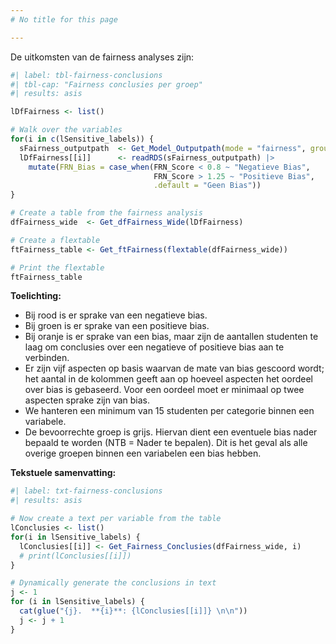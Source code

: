 ```yaml
---
# No title for this page

---
```


De uitkomsten van de fairness analyses zijn:

```r
#| label: tbl-fairness-conclusions
#| tbl-cap: "Fairness conclusies per groep"
#| results: asis

lDfFairness <- list()

# Walk over the variables
for(i in c(lSensitive_labels)) {
  sFairness_outputpath  <- Get_Model_Outputpath(mode = "fairness", group = i)
  lDfFairness[[i]]      <- readRDS(sFairness_outputpath) |> 
    mutate(FRN_Bias = case_when(FRN_Score < 0.8 ~ "Negatieve Bias",
                                FRN_Score > 1.25 ~ "Positieve Bias", 
                                .default = "Geen Bias")) 
}

# Create a table from the fairness analysis
dfFairness_wide  <- Get_dfFairness_Wide(lDfFairness)

# Create a flextable
ftFairness_table <- Get_ftFairness(flextable(dfFairness_wide))

# Print the flextable
ftFairness_table
```

**Toelichting:**

-   Bij rood is er sprake van een negatieve bias.
-   Bij groen is er sprake van een positieve bias.
-   Bij oranje is er sprake van een bias, maar zijn de aantallen studenten te laag om conclusies over een negatieve of positieve bias aan te verbinden. 
-   Er zijn vijf aspecten op basis waarvan de mate van bias gescoord wordt; het aantal in de kolommen geeft aan op hoeveel aspecten het oordeel over bias is gebaseerd. Voor een oordeel moet er minimaal op twee aspecten sprake zijn van bias.
-   We hanteren een minimum van 15 studenten per categorie binnen een variabele.
-   De bevoorrechte groep is grijs. Hiervan dient een eventuele bias nader bepaald te worden (NTB = Nader te bepalen). Dit is het geval als alle overige groepen binnen een variabelen een bias hebben.

**Tekstuele samenvatting:**

```r
#| label: txt-fairness-conclusions
#| results: asis

# Now create a text per variable from the table
lConclusies <- list()
for(i in lSensitive_labels) {
  lConclusies[[i]] <- Get_Fairness_Conclusies(dfFairness_wide, i)
  # print(lConclusies[[i]])
}

# Dynamically generate the conclusions in text
j <- 1
for (i in lSensitive_labels) {
  cat(glue("{j}.  **{i}**: {lConclusies[[i]]} \n\n"))
  j <- j + 1
}

```
